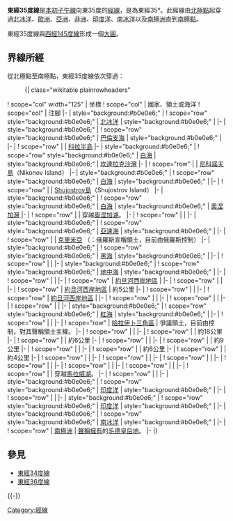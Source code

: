 {{Location map-line|lon=35}}
{{kml}}

'''東經35度線'''是[[本初子午線|本初子午線]]向東35度的[[經線|經線]]，是為東經35°。此經線由[[北極點|北極點]]起穿過[[北冰洋|北冰洋]]、[[歐洲|歐洲]]、[[亞洲|亞洲]]、[[非洲|非洲]]、[[印度洋|印度洋]]、[[南冰洋|南冰洋]]以及[[南極洲|南極洲]]直到[[南極點|南極點]]。

東經35度線與[[西經145度線|西經145度線]]形成一個[[大圓|大圓]]。

==界線所經==
從北極點至南極點，東經35度線依次穿過：

:{| class="wikitable plainrowheaders"
! scope="col" width="125" | 坐標
! scope="col" | 國家、領土或海洋
! scope="col" | 注腳
|-
| style="background:#b0e0e6;" | {{Coord|90|0|N|35|0|E|type:waterbody|name=Arctic Ocean}}
! scope="row" style="background:#b0e0e6;" | [[北冰洋|北冰洋]]
| style="background:#b0e0e6;" |
|-
| style="background:#b0e0e6;" | {{Coord|80|18|N|35|0|E|type:waterbody|name=Barents Sea}}
! scope="row" style="background:#b0e0e6;" | [[巴倫支海|巴倫支海]]
| style="background:#b0e0e6;" |
|-
| {{Coord|69|12|N|35|0|E|type:country|name=Russia}}
! scope="row" | {{RUS}}
| [[科拉半島|科拉半島]]
|-
| style="background:#b0e0e6;" | {{Coord|66|33|N|35|0|E|type:waterbody|name=White Sea}}
! scope="row" style="background:#b0e0e6;" | [[白海|白海]]
| style="background:#b0e0e6;" | [[坎達拉克沙灣|坎達拉克沙灣]]
|-
| {{Coord|65|45|N|35|0|E|type:country|name=Russia}}
! scope="row" | {{RUS}}
| [[尼科諾夫島|尼科諾夫島]]（Nikonov Island）
|-
| style="background:#b0e0e6;" | {{Coord|65|43|N|35|0|E|type:waterbody|name=White Sea}}
! scope="row" style="background:#b0e0e6;" | [[白海|白海]]
| style="background:#b0e0e6;" |
|-
| {{Coord|64|45|N|35|0|E|type:country|name=Russia}}
! scope="row" | {{RUS}}
| [[Shujostrov島|Shujostrov島]]（Shujostrov Island）
|-
| style="background:#b0e0e6;" | {{Coord|64|44|N|35|0|E|type:waterbody|name=White Sea}}
! scope="row" style="background:#b0e0e6;" | [[白海|白海]]
| style="background:#b0e0e6;" | [[奧涅加灣|奧涅加灣]]
|-
| {{Coord|64|25|N|35|0|E|type:country|name=Russia}}
! scope="row" | {{RUS}}
| 穿越[[奧涅加湖|奧涅加湖]]。
|-
| {{Coord|51|14|N|35|0|E|type:country|name=Ukraine}}
! scope="row" | {{UKR}}
|
|-
| style="background:#b0e0e6;" | {{Coord|46|15|N|35|0|E|type:waterbody|name=Sea of Azov}}
! scope="row" style="background:#b0e0e6;" | [[亞速海|亞速海]]
| style="background:#b0e0e6;" |
|-
| {{Coord|45|44|N|35|0|E|type:country|name=Ukraine}}
! scope="row" | {{UKR}}
| [[克里米亞|克里米亞]] （{{RUS}}：俄羅斯宣稱領土，目前由俄羅斯控制）
|-
| style="background:#b0e0e6;" | {{Coord|44|50|N|35|0|E|type:waterbody|name=Black Sea}}
! scope="row" style="background:#b0e0e6;" | [[黑海|黑海]]
| style="background:#b0e0e6;" |
|-
| {{Coord|42|5|N|35|0|E|type:country|name=Turkey}}
! scope="row" | {{TUR}}
|
|-
| style="background:#b0e0e6;" | {{Coord|36|43|N|35|0|E|type:waterbody|name=Mediterranean Sea}}
! scope="row" style="background:#b0e0e6;" | [[地中海|地中海]]
| style="background:#b0e0e6;" |
|-
| {{Coord|32|50|N|35|0|E|type:country|name=Israel}}
! scope="row" | {{ISR}}
|
|-
| {{Coord|32|16|N|35|0|E|type:country|name=West Bank}}
! scope="row" | [[約旦河西岸地區|約旦河西岸地區]]
|
|-
| {{Coord|32|4|N|35|0|E|type:country|name=Israel}}
! scope="row" | {{ISR}}
|
|-
| {{Coord|31|51|N|35|0|E|type:country|name=West Bank}}
! scope="row" | [[約旦河西岸地區|約旦河西岸地區]]
| 約5公里
|-
| {{Coord|31|49|N|35|0|E|type:country|name=Israel}}
! scope="row" | {{ISR}}
|
|-
| {{Coord|31|38|N|35|0|E|type:country|name=West Bank}}
! scope="row" | [[約旦河西岸地區|約旦河西岸地區]]
|
|-
| {{Coord|31|21|N|35|0|E|type:country|name=Israel}}
! scope="row" | {{ISR}}
|
|-
| {{Coord|29|36|N|35|0|E|type:country|name=Jordan}}
! scope="row" | {{JOR}}
|
|-
| {{Coord|29|21|N|35|0|E|type:country|name=Saudi Arabia}}
! scope="row" | {{SAU}}
|
|-
| style="background:#b0e0e6;" | {{Coord|28|6|N|35|0|E|type:waterbody|name=Red Sea}}
! scope="row" style="background:#b0e0e6;" | [[紅海|紅海]]
| style="background:#b0e0e6;" |
|-
| {{Coord|24|49|N|35|0|E|type:country|name=Egypt}}
! scope="row" | {{EGY}}
|
|-
| {{Coord|22|51|N|35|0|E|type:country|name=Hala'ib Triangle}}
! scope="row" | [[哈拉伊卜三角區|哈拉伊卜三角區]]
| 爭議領土，目前由{{EGY}}控制，{{SUD}}對其聲稱領土主權。
|-
| {{Coord|22|0|N|35|0|E|type:country|name=Sudan}}
! scope="row" | {{SDN}}
|
|-
| {{Coord|11|20|N|35|0|E|type:country|name=Ethiopia}}
! scope="row" | {{ETH}}
| 約18公里
|-
| {{Coord|11|10|N|35|0|E|type:country|name=Sudan}}
! scope="row" | {{SDN}}
| 約6公里
|-
| {{Coord|11|7|N|35|0|E|type:country|name=Ethiopia}}
! scope="row" | {{ETH}}
|
|-
| {{Coord|6|28|N|35|0|E|type:country|name=South Sudan}}
! scope="row" | {{SSD}}
| 約9公里
|-
| {{Coord|6|24|N|35|0|E|type:country|name=Ethiopia}}
! scope="row" | {{ETH}}
|
|-
| {{Coord|6|1|N|35|0|E|type:country|name=South Sudan}}
! scope="row" | {{SSD}}
| 約6公里
|-
| {{Coord|5|58|N|35|0|E|type:country|name=Ethiopia}}
! scope="row" | {{ETH}}
| 約4公里
|-
| {{Coord|5|56|N|35|0|E|type:country|name=South Sudan}}
! scope="row" | {{SSD}}
|
|-
| {{Coord|4|37|N|35|0|E|type:country|name=Kenya}}
! scope="row" | {{KEN}}
|
|-
| {{Coord|1|58|N|35|0|E|type:country|name=Uganda}}
! scope="row" | {{UGA}}
|
|-
| {{Coord|1|40|N|35|0|E|type:country|name=Kenya}}
! scope="row" | {{KEN}}
|
|-
| {{Coord|1|32|S|35|0|E|type:country|name=Tanzania}}
! scope="row" | {{TZA}}
|
|-
| {{Coord|11|34|S|35|0|E|type:country|name=Mozambique}}
! scope="row" | {{MOZ}}
|
|-
| {{Coord|13|36|S|35|0|E|type:country|name=Malawi}}
! scope="row" | {{MWI}}
| 穿越[[馬拉威湖|馬拉威湖]]。
|-
| {{Coord|16|47|S|35|0|E|type:country|name=Mozambique}}
! scope="row" | {{MOZ}}
|
|-
| style="background:#b0e0e6;" | {{Coord|19|47|S|35|0|E|type:waterbody|name=Indian Ocean}}
! scope="row" style="background:#b0e0e6;" | [[印度洋|印度洋]]
| style="background:#b0e0e6;" |
|-
| {{Coord|20|46|S|35|0|E|type:country|name=Mozambique}}
! scope="row" | {{MOZ}}
|
|-
| style="background:#b0e0e6;" | {{Coord|24|40|S|35|0|E|type:waterbody|name=Indian Ocean}}
! scope="row" style="background:#b0e0e6;" | [[印度洋|印度洋]]
| style="background:#b0e0e6;" |
|-
| style="background:#b0e0e6;" | {{Coord|60|0|S|35|0|E|type:waterbody|name=Southern Ocean}}
! scope="row" style="background:#b0e0e6;" | [[南冰洋|南冰洋]]
| style="background:#b0e0e6;" |
|-
| {{Coord|68|59|S|35|0|E|type:country|name=Antarctica}}
! scope="row" | [[南極洲|南極洲]]
| {{NOR}}[[南極領地|聲稱擁有]]的[[毛德皇后地|毛德皇后地]]。
|-
|}

==參見==
*[[東經34度線|東經34度線]]
*[[東經36度線|東經36度線]]
{{-}}
{{geographical coordinates|state=collapsed}}

[[Category:經線|Category:經線]]